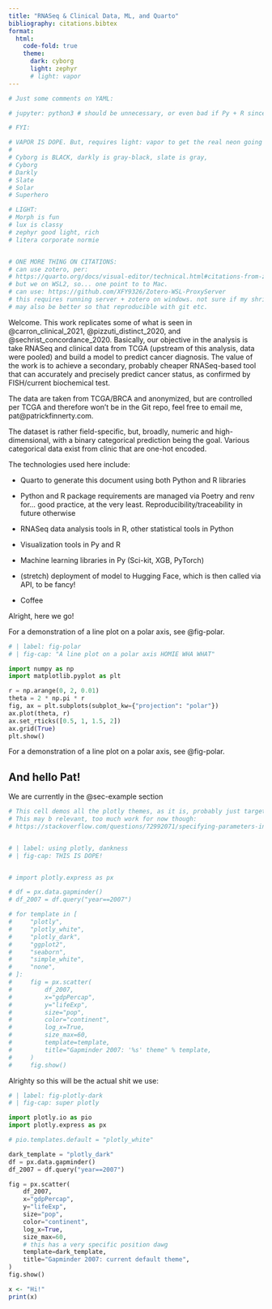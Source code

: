 ```yaml
---
title: "RNASeq & Clinical Data, ML, and Quarto"
bibliography: citations.bibtex
format:
  html:
    code-fold: true
    theme:
      dark: cyborg
      light: zephyr
      # light: vapor
---
```


<!-- This cell has some nice options for the theme! -->

```python
# Just some comments on YAML:

# jupyter: python3 # should be unnecessary, or even bad if Py + R since use knitr for our crap

# FYI:

# VAPOR IS DOPE. But, requires light: vapor to get the real neon going on :)
#
# Cyborg is BLACK, darkly is gray-black, slate is gray,
# Cyborg
# Darkly
# Slate
# Solar
# Superhero

# LIGHT:
# Morph is fun
# lux is classy
# zephyr good light, rich
# litera corporate normie


# ONE MORE THING ON CITATIONS:
# can use zotero, per:
# https://quarto.org/docs/visual-editor/technical.html#citations-from-zotero
# but we on WSL2, so... one point to to Mac.
# can use: https://github.com/XFY9326/Zotero-WSL-ProxyServer
# this requires running server + zotero on windows. not sure if my shrimp computer can handle it, probably better export bibtex and import to whatever
# may also be better so that reproducible with git etc.
```

Welcome. This work replicates some of what is seen in @carron_clinical_2021, @pizzuti_distinct_2020, and @sechrist_concordance_2020. Basically, our objective in the analysis is take RNASeq and clinical data from TCGA (upstream of this analysis, data were pooled) and build a model to predict cancer diagnosis. The value of the work is to achieve a secondary, probably cheaper RNASeq-based tool that can accurately and precisely predict cancer status, as confirmed by FISH/current biochemical test.

The data are taken from TCGA/BRCA and anonymized, but are controlled per TCGA and therefore won't be in the Git repo, feel free to email me, pat\@patrickfinnerty.com.

The dataset is rather field-specific, but, broadly, numeric and high-dimensional, with a binary categorical prediction being the goal. Various categorical data exist from clinic that are one-hot encoded.

The technologies used here include:
 <!-- and make sure to have double spacing with bullets -->

- Quarto to generate this document using both Python and R libraries 

- Python and R package requirements are managed via Poetry and renv for... good practice, at the very least. Reproducibility/traceability in future otherwise 

- RNASeq data analysis tools in R, other statistical tools in Python 

- Visualization tools in Py and R 

- Machine learning libraries in Py (Sci-kit, XGB, PyTorch) 

- (stretch) deployment of model to Hugging Face, which is then called via API, to be fancy! 

- Coffee

Alright, here we go!

For a demonstration of a line plot on a polar axis, see @fig-polar.

```python
# | label: fig-polar
# | fig-cap: "A line plot on a polar axis HOMIE WHA WHAT"

import numpy as np
import matplotlib.pyplot as plt

r = np.arange(0, 2, 0.01)
theta = 2 * np.pi * r
fig, ax = plt.subplots(subplot_kw={"projection": "polar"})
ax.plot(theta, r)
ax.set_rticks([0.5, 1, 1.5, 2])
ax.grid(True)
plt.show()
```

For a demonstration of a line plot on a polar axis, see @fig-polar.

<!-- one can do label/cross-ref as the above cell, label, or as section: -->

<!-- https://quarto.org/docs/get-started/authoring/vscode.html#cross-references -->

## And hello Pat! {#sec-example}

We are currently in the @sec-example section

<!-- This cell demos some of the plotly themes. Theme dependent figs/images is currently tricky and not worth it unless compensated -->

```python
# This cell demos all the plotly themes, as it is, probably just target the dark themes, idk if quarto creates a variable i can use conditionally. Yeah don't see documentation on it lol
# This may b relevant, too much work for now though:
# https://stackoverflow.com/questions/72992071/specifying-parameters-in-yml-file-for-quarto


# | label: using plotly, dankness
# | fig-cap: THIS IS DOPE!


# import plotly.express as px

# df = px.data.gapminder()
# df_2007 = df.query("year==2007")

# for template in [
#     "plotly",
#     "plotly_white",
#     "plotly_dark",
#     "ggplot2",
#     "seaborn",
#     "simple_white",
#     "none",
# ]:
#     fig = px.scatter(
#         df_2007,
#         x="gdpPercap",
#         y="lifeExp",
#         size="pop",
#         color="continent",
#         log_x=True,
#         size_max=60,
#         template=template,
#         title="Gapminder 2007: '%s' theme" % template,
#     )
#     fig.show()

```

Alrighty so this will be the actual shit we use:

```python
# | label: fig-plotly-dark
# | fig-cap: super plotly

import plotly.io as pio
import plotly.express as px

# pio.templates.default = "plotly_white"

dark_template = "plotly_dark"
df = px.data.gapminder()
df_2007 = df.query("year==2007")

fig = px.scatter(
    df_2007,
    x="gdpPercap",
    y="lifeExp",
    size="pop",
    color="continent",
    log_x=True,
    size_max=60,
    # this has a very specific position dawg
    template=dark_template,
    title="Gapminder 2007: current default theme",
)
fig.show()
```

```r
x <- "Hi!"
print(x)
```